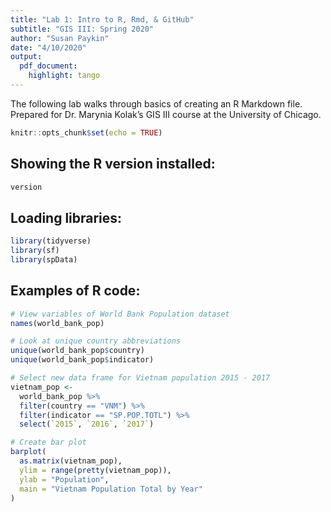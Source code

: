 ```yaml
---
title: "Lab 1: Intro to R, Rmd, & GitHub"
subtitle: "GIS III: Spring 2020"
author: "Susan Paykin"
date: "4/10/2020"
output: 
  pdf_document:
    highlight: tango 
---
```


The following lab walks through basics of creating an R Markdown file. Prepared for Dr. Marynia Kolak's GIS III course at the University of Chicago. 

```r

knitr::opts_chunk$set(echo = TRUE)

```

## Showing the R version installed:
  
```r

version

```

## Loading libraries:
 
```r

library(tidyverse)
library(sf)
library(spData)

```

## Examples of R code:

```r

# View variables of World Bank Population dataset
names(world_bank_pop)

# Look at unique country abbreviations
unique(world_bank_pop$country)
unique(world_bank_pop$indicator)

# Select new data frame for Vietnam population 2015 - 2017
vietnam_pop <- 
  world_bank_pop %>%
  filter(country == "VNM") %>%
  filter(indicator == "SP.POP.TOTL") %>%
  select(`2015`, `2016`, `2017`)

# Create bar plot
barplot(
  as.matrix(vietnam_pop),
  ylim = range(pretty(vietnam_pop)),
  ylab = "Population",
  main = "Vietnam Population Total by Year"
)
           
```


 
